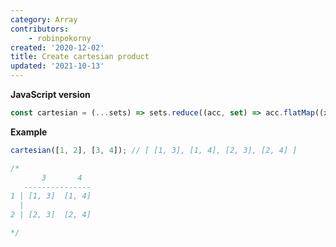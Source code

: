 ```yaml
---
category: Array
contributors:
    - robinpokorny
created: '2020-12-02'
title: Create cartesian product
updated: '2021-10-13'
---
```


**JavaScript version**

```js cartesian.js
const cartesian = (...sets) => sets.reduce((acc, set) => acc.flatMap((x) => set.map((y) => [...x, y])), [[]]);
```

**Example**

```js example.js
cartesian([1, 2], [3, 4]); // [ [1, 3], [1, 4], [2, 3], [2, 4] ]

/*
       3       4
   ---------------
1 | [1, 3]  [1, 4]
  |
2 | [2, 3]  [2, 4]

*/
```
